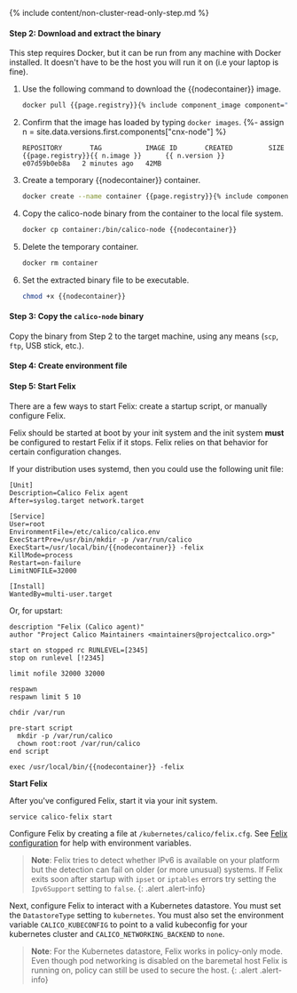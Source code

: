 
{% include content/non-cluster-read-only-step.md %}

#### Step 2: Download and extract the binary

This step requires Docker, but it can be run from any machine with Docker installed. It doesn't have to be the host you will run it on (i.e your laptop is fine).

1. Use the following command to download the {{nodecontainer}} image.

   ```bash
   docker pull {{page.registry}}{% include component_image component="cnx-node" %}
   ```

1. Confirm that the image has loaded by typing `docker images`.
{%- assign n = site.data.versions.first.components["cnx-node"] %}

   ```
   REPOSITORY       TAG           IMAGE ID       CREATED         SIZE
   {{page.registry}}{{ n.image }}      {{ n.version }}        e07d59b0eb8a   2 minutes ago   42MB
   ```
   

1. Create a temporary {{nodecontainer}} container.

   ```bash
   docker create --name container {{page.registry}}{% include component_image component="cnx-node" %}
   ```

1. Copy the calico-node binary from the container to the local file system.

   ```bash
   docker cp container:/bin/calico-node {{nodecontainer}}
   ```

1. Delete the temporary container.

   ```bash
   docker rm container
   ```

1. Set the extracted binary file to be executable.

   ```bash
   chmod +x {{nodecontainer}}
   ```

#### Step 3: Copy the `calico-node` binary

Copy the binary from Step 2 to the target machine, using any means (`scp`, `ftp`, USB stick, etc.).

#### Step 4: Create environment file

<EnvironmentFile prodname='{{prodname}}' nodecontainer='{{nodecontainer}}'  />

#### Step 5: Start Felix

There are a few ways to start Felix: create a startup script, or manually configure Felix. 

<Tabs>
<TabItem label="Startup script" value="Startup script-0">

Felix should be started at boot by your init system and the init system
**must** be configured to restart Felix if it stops. Felix relies on
that behavior for certain configuration changes.

If your distribution uses systemd, then you could use the following unit file:

    [Unit]
    Description=Calico Felix agent
    After=syslog.target network.target

    [Service]
    User=root
    EnvironmentFile=/etc/calico/calico.env
    ExecStartPre=/usr/bin/mkdir -p /var/run/calico
    ExecStart=/usr/local/bin/{{nodecontainer}} -felix
    KillMode=process
    Restart=on-failure
    LimitNOFILE=32000

    [Install]
    WantedBy=multi-user.target

Or, for upstart:

    description "Felix (Calico agent)"
    author "Project Calico Maintainers <maintainers@projectcalico.org>"

    start on stopped rc RUNLEVEL=[2345]
    stop on runlevel [!2345]

    limit nofile 32000 32000

    respawn
    respawn limit 5 10

    chdir /var/run

    pre-start script
      mkdir -p /var/run/calico
      chown root:root /var/run/calico
    end script

    exec /usr/local/bin/{{nodecontainer}} -felix

**Start Felix**

After you've configured Felix, start it via your init system.

```bash
service calico-felix start
```


</TabItem>
<TabItem label="Manually configure Felix" value="Manually configure Felix-1">

Configure Felix by creating a file at `/kubernetes/calico/felix.cfg`. 
See [Felix configuration](../../../calico-cloud/reference/felix/configuration.mdx) for help with environment variables.

>**Note**: Felix tries to detect whether IPv6 is available on your platform but
the detection can fail on older (or more unusual) systems.  If Felix
exits soon after startup with `ipset` or `iptables` errors try
setting the `Ipv6Support` setting to `false`.
{: .alert .alert-info}

Next, configure Felix to interact with a Kubernetes datastore. You
must set the `DatastoreType` setting to `kubernetes`. You must also set the environment variable `CALICO_KUBECONFIG`
to point to a valid kubeconfig for your kubernetes cluster and `CALICO_NETWORKING_BACKEND` to `none`.

>**Note**: For the Kubernetes datastore, Felix works in policy-only mode. Even though pod networking is
disabled on the baremetal host Felix is running on, policy can still be used to secure the host.
{: .alert .alert-info}


</TabItem>
  </Tabs>
